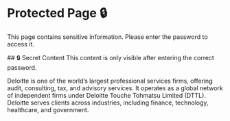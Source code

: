 
# Protected Page 🔒

This page contains sensitive information. Please enter the password to access it.

<ProtectedContent>
## 🔒 Secret Content  
This content is only visible after entering the correct password.

Deloitte is one of the world’s largest professional services firms, offering audit, consulting, tax, and advisory services. It operates as a global network of independent firms under Deloitte Touche Tohmatsu Limited (DTTL). Deloitte serves clients across industries, including finance, technology, healthcare, and government.
</ProtectedContent>
